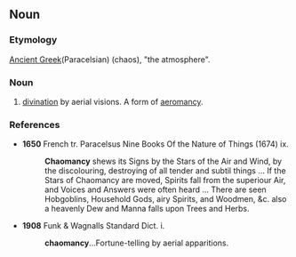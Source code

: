 ==Noun==

===Etymology===
[[Ancient Greek]](Paracelsian) (chaos), "the atmosphere".

===Noun===
{{en-noun|-}}

# [[divination]] by aerial visions. A form of [[aeromancy]].

===References===

*'''1650''' French tr. Paracelsus Nine Books Of the Nature of Things (1674) ix.
*:'''Chaomancy''' shews its Signs by the Stars of the Air and Wind, by the discolouring, destroying of all tender and subtil things ... If the Stars of Chaomancy are moved, Spirits fall from the superiour Air, and Voices and Answers were often heard ... There are seen Hobgoblins, Household Gods, airy Spirits, and Woodmen, &c. also a heavenly Dew and Manna falls upon Trees and Herbs.

*'''1908''' Funk & Wagnalls Standard Dict. i.
*:'''chaomancy'''...Fortune-telling by aerial apparitions.